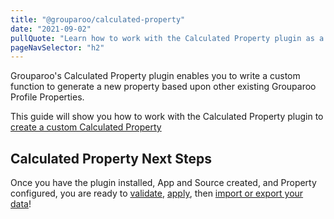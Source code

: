 ```yaml
---
title: "@grouparoo/calculated-property"
date: "2021-09-02"
pullQuote: "Learn how to work with the Calculated Property plugin as a Source to generate custom transformed properties."
pageNavSelector: "h2"
---
```


<PluginDocsLinks plugin="CalculatedProperty" />

Grouparoo's Calculated Property plugin enables you to write a custom function to generate a new property based upon other existing Grouparoo Profile Properties.

This guide will show you how to work with the Calculated Property plugin to [create a custom Calculated Property](#create-calculated-property-property)

<PluginDocsInstallation plugin="CalculatedProperty" />

<PluginDocsCreateApp plugin="CalculatedProperty" />

<PluginDocsCalculatedPropertySource plugin="CalculatedProperty" />

<ValidateAndApplyConfig headingLevel="h3" />

## Calculated Property Next Steps

Once you have the plugin installed, App and Source created, and Property configured, you are ready to [validate](/docs/cli/config#validate), [apply](/docs/cli/config#apply), then [import or export your data](/docs/cli/run#run)!
